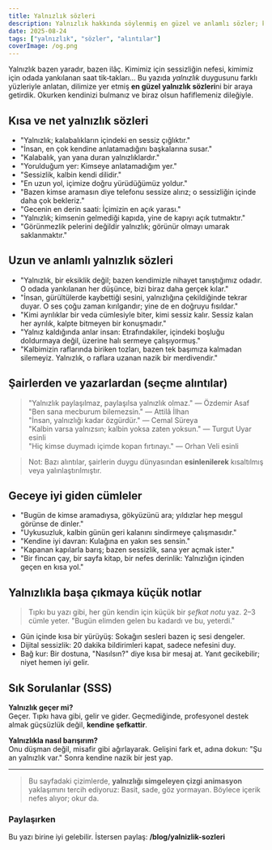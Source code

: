 ```yaml
---
title: Yalnızlık sözleri
description: Yalnızlık hakkında söylenmiş en güzel ve anlamlı sözler; kısa ve uzun alıntılar, şairlerden dizeler ve kalbe iyi gelen cümleler.
date: 2025-08-24
tags: ["yalnızlık", "sözler", "alıntılar"]
coverImage: /og.png
---
```


Yalnızlık bazen yaradır, bazen ilâç. Kimimiz için sessizliğin nefesi, kimimiz için odada yankılanan saat tik‑takları… Bu yazıda _yalnızlık_ duygusunu farklı yüzleriyle anlatan, dilimize yer etmiş **en güzel yalnızlık sözleri**ni bir araya getirdik. Okurken kendinizi bulmanız ve biraz olsun hafiflemeniz dileğiyle.

<Illustration name="lonely-moon-thin" size="lg" alt="Karanlık gökyüzünde ince çizgili ay" caption="Yalnızlık bazen gökyüzü kadar geniştir" />

## Kısa ve net yalnızlık sözleri

- "Yalnızlık; kalabalıkların içindeki en sessiz çığlıktır."
- "İnsan, en çok kendine anlatamadığını başkalarına susar."
- "Kalabalık, yan yana duran yalnızlıklardır."
- "Yorulduğum yer: Kimseye anlatamadığım yer."
- "Sessizlik, kalbin kendi dilidir."
- "En uzun yol, içimize doğru yürüdüğümüz yoldur."
- "Bazen kimse aramasın diye telefonu sessize alırız; o sessizliğin içinde daha çok bekleriz."
- "Gecenin en derin saati: İçimizin en açık yarası."
- "Yalnızlık; kimsenin gelmediği kapıda, yine de kapıyı açık tutmaktır."
- "Görünmezlik pelerini değildir yalnızlık; görünür olmayı umarak saklanmaktır."

## Uzun ve anlamlı yalnızlık sözleri

- "Yalnızlık, bir eksiklik değil; bazen kendimizle nihayet tanıştığımız odadır. O odada yankılanan her düşünce, bizi biraz daha gerçek kılar."
- "İnsan, gürültülerde kaybettiği sesini, yalnızlığına çekildiğinde tekrar duyar. O ses çoğu zaman kırılgandır; yine de en doğruyu fısıldar."
- "Kimi ayrılıklar bir veda cümlesiyle biter, kimi sessiz kalır. Sessiz kalan her ayrılık, kalpte bitmeyen bir konuşmadır."
- "Yalnız kaldığında anlar insan: Etrafındakiler, içindeki boşluğu doldurmaya değil, üzerine halı sermeye çalışıyormuş."
- "Kalbimizin raflarında biriken tozları, bazen tek başımıza kalmadan silemeyiz. Yalnızlık, o raflara uzanan nazik bir merdivendir."

## Şairlerden ve yazarlardan (seçme alıntılar)

> "Yalnızlık paylaşılmaz, paylaşılsa yalnızlık olmaz." — Özdemir Asaf  
> "Ben sana mecburum bilemezsin." — Attilâ İlhan  
> "İnsan, yalnızlığı kadar özgürdür." — Cemal Süreya  
> "Kalbin varsa yalnızsın; kalbin yoksa zaten yoksun." — Turgut Uyar esinli  
> "Hiç kimse duymadı içimde kopan fırtınayı." — Orhan Veli esinli

> Not: Bazı alıntılar, şairlerin duygu dünyasından **esinlenilerek** kısaltılmış veya yalınlaştırılmıştır.

## Geceye iyi giden cümleler

- "Bugün de kimse aramadıysa, gökyüzünü ara; yıldızlar hep meşgul görünse de dinler."
- "Uykusuzluk, kalbin günün geri kalanını sindirmeye çalışmasıdır."
- "Kendine iyi davran: Kulağına en yakın ses sensin."
- "Kapanan kapılarla barış; bazen sessizlik, sana yer açmak ister."
- "Bir fincan çay, bir sayfa kitap, bir nefes derinlik: Yalnızlığın içinden geçen en kısa yol."

<div className="grid gap-6 sm:grid-cols-2 my-12">
  <Illustration name="window-rain" size="md" alt="Yağmurlu pencere ve silüet" caption="Cam üzerindeki yağmur damlaları gibi düşünceler" />
  <Illustration name="empty-bench" size="md" alt="Boş park bankı ve yapraklar" caption="Bekleyen banklar da dinlenir" />
</div>

<Illustration name="lonely-room" size="lg" className="my-12" alt="Tek kişilik oda ve pencereden gelen ışık" caption="Kendi odamızda bile bazen misafiriz" />

## Yalnızlıkla başa çıkmaya küçük notlar

> Tıpkı bu yazı gibi, her gün kendin için küçük bir _şefkat notu_ yaz. 2–3 cümle yeter. "Bugün elimden gelen bu kadardı ve bu, yeterdi."

- Gün içinde kısa bir yürüyüş: Sokağın sesleri bazen iç sesi dengeler.
- Dijital sessizlik: 20 dakika bildirimleri kapat, sadece nefesini duy.
- Bağ kur: Bir dostuna, "Nasılsın?" diye kısa bir mesaj at. Yanıt gecikebilir; niyet hemen iyi gelir.

## Sık Sorulanlar (SSS)

**Yalnızlık geçer mi?**  
Geçer. Tıpkı hava gibi, gelir ve gider. Geçmediğinde, profesyonel destek almak güçsüzlük değil, **kendine şefkattir**.

**Yalnızlıkla nasıl barışırım?**  
Onu düşman değil, misafir gibi ağırlayarak. Gelişini fark et, adına dokun: "Şu an yalnızlık var." Sonra kendine nazik bir jest yap.

---

> Bu sayfadaki çizimlerde, **yalnızlığı simgeleyen çizgi animasyon** yaklaşımını tercih ediyoruz: Basit, sade, göz yormayan. Böylece içerik nefes alıyor; okur da.

### Paylaşırken

Bu yazı birine iyi gelebilir. İstersen paylaş: **/blog/yalnizlik-sozleri**



